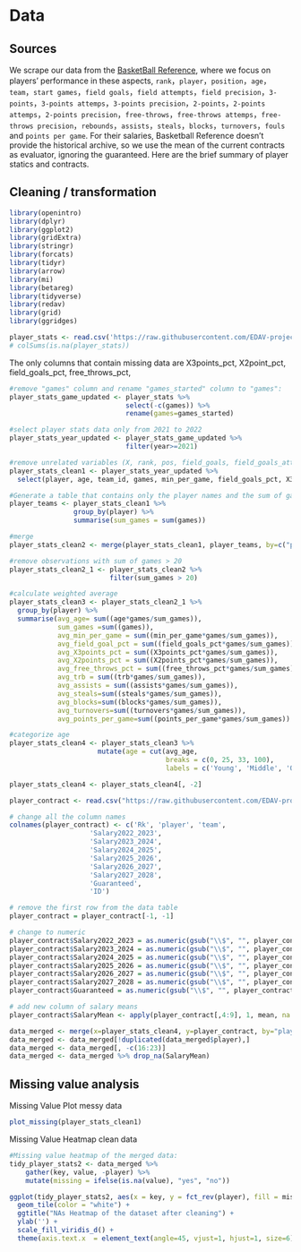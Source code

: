 # Data 

## Sources

We scrape our data from the [BasketBall Reference](https://www.basketball-reference.com/), where we focus on players' performance in these aspects, `rank`，`player`，`position`，`age`，`team`，`start games`，`field goals`，`field attempts`，`field precision`，`3-points`，`3-points attemps`，`3-points precision`，`2-points`，`2-points attemps`，`2-points precision`，`free-throws`，`free-throws attemps`，`free-throws precision`，`rebounds`，`assists`，`steals`，`blocks`，`turnovers`，`fouls` and `points per game`. For their salaries, Basketball Reference doesn't provide the historical archive, so we use the mean of the current contracts as evaluator, ignoring the guaranteed. Here are the brief summary of player statics and contracts. 

<!--to add a demo showing the data summary-->

## Cleaning / transformation

```r
library(openintro)
library(dplyr)
library(ggplot2)
library(gridExtra)
library(stringr)
library(forcats)
library(tidyr)
library(arrow)
library(mi)
library(betareg)
library(tidyverse)
library(redav)
library(grid)
library(ggridges)
```

<!--how to left join, names, team-->

```r
player_stats <- read.csv('https://raw.githubusercontent.com/EDAV-project-14/NBA_Salary_Predictor/main/assets/player_stats_total.csv')
# colSums(is.na(player_stats))
```
The only columns that contain missing data are X3points_pct, X2point_pct, field_goals_pct, free_throws_pct, 


```r
#remove "games" column and rename "games_started" column to "games":
player_stats_game_updated <- player_stats %>% 
                             select(-c(games)) %>% 
                             rename(games=games_started)

#select player stats data only from 2021 to 2022
player_stats_year_updated <- player_stats_game_updated %>% 
                             filter(year>=2021)

#remove unrelated variables (X, rank, pos, field_goals, field_goals_attempts, X3points, X3_points_attempts, X2points, X2points_attempts, freethrows, freethrows_attempts, orb, drb, personal_fouls). 
player_stats_clean1 <- player_stats_year_updated %>% 
  select(player, age, team_id, games, min_per_game, field_goals_pct, X3points_pct, X2points_pct, free_throws_pct, trb, assists, steals, blocks, turnovers, points_per_game, year)

#Generate a table that contains only the player names and the sum of games (from 2020-2021):
player_teams <- player_stats_clean1 %>%
                group_by(player) %>% 
                summarise(sum_games = sum(games)) 

#merge
player_stats_clean2 <- merge(player_stats_clean1, player_teams, by=c("player"))

#remove observations with sum of games > 20
player_stats_clean2_1 <- player_stats_clean2 %>% 
                         filter(sum_games > 20)

#calculate weighted average
player_stats_clean3 <- player_stats_clean2_1 %>%
  group_by(player) %>%
  summarise(avg_age= sum((age*games/sum_games)),
            sum_games =sum((games)), 
            avg_min_per_game = sum((min_per_game*games/sum_games)), 
            avg_field_goal_pct = sum((field_goals_pct*games/sum_games)), 
            avg_X3points_pct = sum((X3points_pct*games/sum_games)), 
            avg_X2points_pct = sum((X2points_pct*games/sum_games)), 
            avg_free_throws_pct = sum((free_throws_pct*games/sum_games)), 
            avg_trb = sum((trb*games/sum_games)), 
            avg_assists = sum((assists*games/sum_games)), 
            avg_steals=sum((steals*games/sum_games)), 
            avg_blocks=sum((blocks*games/sum_games)), 
            avg_turnovers=sum((turnovers*games/sum_games)), 
            avg_points_per_game=sum((points_per_game*games/sum_games)) )

#categorize age
player_stats_clean4 <- player_stats_clean3 %>% 
                      mutate(age = cut(avg_age, 
                                       breaks = c(0, 25, 33, 100), 
                                       labels = c('Young', 'Middle', 'Old')) )

player_stats_clean4 <- player_stats_clean4[, -2]
```


```r
player_contract <- read.csv("https://raw.githubusercontent.com/EDAV-project-14/NBA_Salary_Predictor/main/assets/player_contract.csv")
```


```r
# change all the column names
colnames(player_contract) <- c('Rk', 'player', 'team', 
                    'Salary2022_2023',
                    'Salary2023_2024',
                    'Salary2024_2025',
                    'Salary2025_2026',
                    'Salary2026_2027',
                    'Salary2027_2028',
                    'Guaranteed',
                    'ID')

# remove the first row from the data table
player_contract = player_contract[-1, -1]

# change to numeric
player_contract$Salary2022_2023 = as.numeric(gsub("\\$", "", player_contract$Salary2022_2023))
player_contract$Salary2023_2024 = as.numeric(gsub("\\$", "", player_contract$Salary2023_2024))
player_contract$Salary2024_2025 = as.numeric(gsub("\\$", "", player_contract$Salary2024_2025))
player_contract$Salary2025_2026 = as.numeric(gsub("\\$", "", player_contract$Salary2025_2026))
player_contract$Salary2026_2027 = as.numeric(gsub("\\$", "", player_contract$Salary2026_2027))
player_contract$Salary2027_2028 = as.numeric(gsub("\\$", "", player_contract$Salary2027_2028))
player_contract$Guaranteed = as.numeric(gsub("\\$", "", player_contract$Guaranteed))

# add new column of salary means
player_contract$SalaryMean <- apply(player_contract[,4:9], 1, mean, na.rm = TRUE)
```


```r
data_merged <- merge(x=player_stats_clean4, y=player_contract, by="player", all.x = TRUE)
data_merged <- data_merged[!duplicated(data_merged$player),]
data_merged <- data_merged[, -c(16:23)] 
data_merged <- data_merged %>% drop_na(SalaryMean)
```


## Missing value analysis

<!--to numeric, isnan, change team issue-->
Missing Value Plot messy data

```r
plot_missing(player_stats_clean1)
```

Missing Value Heatmap clean data

```r
#Missing value heatmap of the merged data:
tidy_player_stats2 <- data_merged %>% 
    gather(key, value, -player) %>% 
    mutate(missing = ifelse(is.na(value), "yes", "no"))

ggplot(tidy_player_stats2, aes(x = key, y = fct_rev(player), fill = missing)) +
  geom_tile(color = "white") + 
  ggtitle("NAs Heatmap of the dataset after cleaning") +
  ylab('') + 
  scale_fill_viridis_d() + 
  theme(axis.text.x  = element_text(angle=45, vjust=1, hjust=1, size=6), axis.text.y = element_text(size=5))
```





